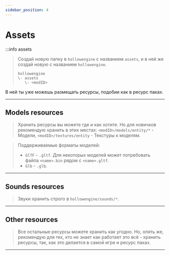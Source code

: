 ```yaml
---
sidebar_position: 4
---
```


# Assets

:::info assets
> Создай новую папку в `hollowengine` с названием `assets`, и в ней же создай новую с названием `hollowengine`.
> ```sheme
> hollowengine
> \- assets
>    \- <modID>
> ```

В ней ты уже можешь размещать ресурсы, подобии как в ресурс паках.

---

## Models resources

> Хранить ресурсы вы можете где и как хотите. Но для новичков рекомендую хранить в этих местах:
> `<modID>/models/entity/*` - Модели,
> `<modID>/textures/entity` - Текстуры к моделям.

> Поддерживаемые форматы моделей:
> - `GlTF` - `.gltf`. Для некоторых моделей может потребовать файла `<name>.bin` рядом с `<name>.gltf`.
> - `Glb` - `.glb`.

---

## Sounds resources

> Звуки хранить строго в `hollowengine/sounds/*`.

---

## Other resources

> Все остальные ресурсы можете хранить как угодно. Но, опять же, рекомендую для тех, кто не знает как работает это всё - хранить ресурсы, так, как это делается в самой игре и ресурс паках.

---
 